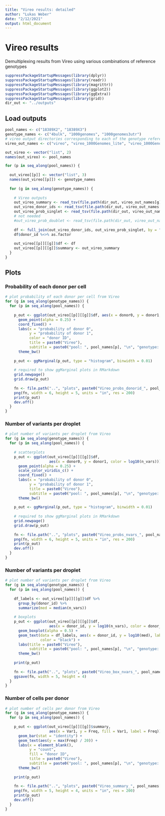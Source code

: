 ```yaml
---
title: "Vireo results: detailed"
author: "Lukas Weber"
date: "2/12/2021"
output: html_document
---
```


# Vireo results

Demultiplexing results from Vireo using various combinations of reference genotypes

```r
suppressPackageStartupMessages(library(dplyr))
suppressPackageStartupMessages(library(readr))
suppressPackageStartupMessages(library(magrittr))
suppressPackageStartupMessages(library(ggplot2))
suppressPackageStartupMessages(library(ggExtra))
suppressPackageStartupMessages(library(grid))
dir_out <- "../outputs"
```


## Load outputs

```r
pool_names <- c("18389X2", "18389X3")
genotype_names <- c("4bulk", "1000genomes", "1000genomes3utr")
# vireo output directories corresponding to each of the genotype references
vireo_out_names <- c("vireo", "vireo_1000Genomes_lite", "vireo_1000Genomes_threeUTRs")

out_vireo <- vector("list", 2)
names(out_vireo) <- pool_names

for (p in seq_along(pool_names)) {
  
  out_vireo[[p]] <- vector("list", 3)
  names(out_vireo[[p]]) <- genotype_names
  
  for (g in seq_along(genotype_names)) {
    
    # Vireo outputs
    out_vireo_summary <- read_tsv(file.path(dir_out, vireo_out_names[g], pool_names[p], "summary.tsv"))
    out_vireo_donor_ids <- read_tsv(file.path(dir_out, vireo_out_names[g], pool_names[p], "donor_ids.tsv"))
    out_vireo_prob_singlet <- read_tsv(file.path(dir_out, vireo_out_names[g], pool_names[p], "prob_singlet.tsv.gz"))
    # not needed
    #out_vireo_prob_doublet <- read_tsv(file.path(dir_out, vireo_out_names[g], pool_names[p], "prob_doublet.tsv.gz"))
    
    df <- full_join(out_vireo_donor_ids, out_vireo_prob_singlet, by = "cell")
    df$donor_id %<>% as.factor
    
    out_vireo[[p]][[g]]$df <- df
    out_vireo[[p]][[g]]$summary <- out_vireo_summary
  }
}
```


## Plots

### Probability of each donor per cell

```r
# plot probability of each donor per cell from Vireo
for (g in seq_along(genotype_names)) {
  for (p in seq_along(pool_names)) {
    
    p_out <- ggplot(out_vireo[[p]][[g]]$df, aes(x = donor0, y = donor1, color = donor_id)) + 
      geom_point(alpha = 0.25) + 
      coord_fixed() + 
      labs(x = "probability of donor 0", 
           y = "probability of donor 1", 
           color = "donor ID", 
           title = paste0("Vireo"), 
           subtitle = paste0("pool: ", pool_names[p], "\n", "genotype: ", genotype_names[g])) + 
      theme_bw()
    
    p_out <- ggMarginal(p_out, type = "histogram", binwidth = 0.01)
    
    # required to show ggMarginal plots in RMarkdown
    grid.newpage()
    grid.draw(p_out)
    
    fn <- file.path("..", "plots", paste0("Vireo_probs_donorid_", pool_names[p], "_", genotype_names[g], ".png"))
    png(fn, width = 6, height = 5, units = "in", res = 200)
    print(p_out)
    dev.off()
  }
}
```


### Number of variants per droplet

```r
# plot number of variants per droplet from Vireo
for (g in seq_along(genotype_names)) {
  for (p in seq_along(pool_names)) {
    
    # scatterplots
    p_out <- ggplot(out_vireo[[p]][[g]]$df, 
                    aes(x = donor0, y = donor1, color = log10(n_vars))) + 
      geom_point(alpha = 0.25) + 
      scale_color_viridis_c() + 
      coord_fixed() + 
      labs(x = "probability of donor 0", 
           y = "probability of donor 1", 
           title = paste0("Vireo"), 
           subtitle = paste0("pool: ", pool_names[p], "\n", "genotype: ", genotype_names[g])) + 
      theme_bw()
    
    p_out <- ggMarginal(p_out, type = "histogram", binwidth = 0.01)
    
    # required to show ggMarginal plots in RMarkdown
    grid.newpage()
    grid.draw(p_out)
    
    fn <- file.path("..", "plots", paste0("Vireo_probs_nvars_", pool_names[p], "_", genotype_names[g], ".png"))
    png(fn, width = 6, height = 5, units = "in", res = 200)
    print(p_out)
    dev.off()
  }
}
```


### Number of variants per droplet

```r
# plot number of variants per droplet from Vireo
for (g in seq_along(genotype_names)) {
  for (p in seq_along(pool_names)) {
    
    df_labels <- out_vireo[[p]][[g]]$df %>% 
      group_by(donor_id) %>% 
      summarize(med = median(n_vars))
    
    # boxplots
    p_out <- ggplot(out_vireo[[p]][[g]]$df, 
                    aes(x = donor_id, y = log10(n_vars), color = donor_id, fill = donor_id)) + 
      geom_boxplot(alpha = 0.5) + 
      geom_text(data = df_labels, aes(x = donor_id, y = log10(med), label = med), 
                color = "black") + 
      labs(title = paste0("Vireo"), 
           subtitle = paste0("pool: ", pool_names[p], "\n", "genotype: ", genotype_names[g])) + 
      theme_bw()
    
    print(p_out)
    
    fn <- file.path("..", "plots", paste0("Vireo_box_nvars_", pool_names[p], "_", genotype_names[g], ".png"))
    ggsave(fn, width = 5, height = 4)
  }
}
```


### Number of cells per donor

```r
# plot number of cells per donor from Vireo
for (g in seq_along(genotype_names)) {
  for (p in seq_along(pool_names)) {
    
    p_out <- ggplot(out_vireo[[p]][[g]]$summary, 
                    aes(x = Var1, y = Freq, fill = Var1, label = Freq)) + 
      geom_bar(stat = "identity") + 
      geom_text(aes(y = max(Freq) / 20)) + 
      labs(x = element_blank(), 
           y = "count", 
           fill = "donor ID", 
           title = paste0("Vireo"), 
           subtitle = paste0("pool: ", pool_names[p], "\n", "genotype: ", genotype_names[g])) + 
      theme_bw()
    
    print(p_out)
    
    fn <- file.path("..", "plots", paste0("Vireo_summary_", pool_names[p], "_", genotype_names[g], ".png"))
    png(fn, width = 5, height = 4, units = "in", res = 200)
    print(p_out)
    dev.off()
  }
}
```

